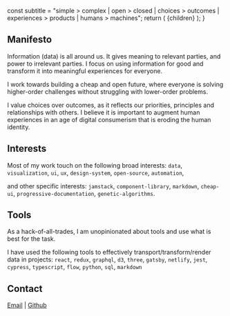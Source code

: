 
  const subtitle =
    "simple > complex | open > closed | choices > outcomes | experiences > products | humans > machines";
  return (
    <PageLayout subtitle={subtitle} title="About">
      {children}
    </PageLayout>
  );
}

## Manifesto

Information (data) is all around us. It gives meaning to relevant parties, and power to irrelevant parties. I focus on using information for good and transform it into meaningful experiences for everyone.

I work towards building a cheap and open future, where everyone is solving higher-order challenges without struggling with lower-order problems.

I value choices over outcomes, as it reflects our priorities, principles and relationships with others. I believe it is important to augment human experiences in an age of digital consumerism that is eroding the human identity.

## Interests

Most of my work touch on the following broad interests:
`data`, `visualization`, `ui`, `ux`, `design-system`, `open-source`, `automation`,

and other specific interests:
`jamstack`, `component-library`, `markdown`, `cheap-ui`, `progressive-documentation`, `genetic-algorithms`.

## Tools

As a hack-of-all-trades, I am unopinionated about tools and use what is best for the task.

I have used the following tools to effectively transport/transform/render data in projects: `react`, `redux`, `graphql`, `d3`, `three`, `gatsby`, `netlify`, `jest`, `cypress`, `typescript`, `flow`, `python`, `sql`, `markdown`

## Contact

[Email](mailto:chrisrzhou@pm.me) | [Github](https://github.com/chrisrzhou)
